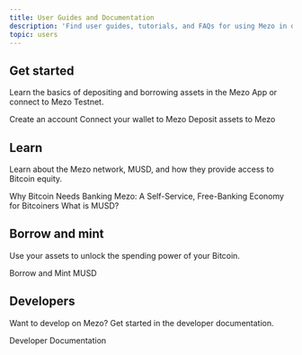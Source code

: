 ```yaml
---
title: User Guides and Documentation
description: 'Find user guides, tutorials, and FAQs for using Mezo in day-to-day finance.'
topic: users
---
```



## Get started

Learn the basics of depositing and borrowing assets in the Mezo App or connect to Mezo Testnet.

<LinkButton href="/docs/users/getting-started/creating-an-account">
  Create an account
</LinkButton>

<LinkButton href="/docs/users/getting-started/connect" variant="secondary">
  Connect your wallet to Mezo
</LinkButton>

<LinkButton href="/docs/users/getting-started/deposit-assets" variant="secondary">
  Deposit assets to Mezo
</LinkButton>

## Learn

Learn about the Mezo network, MUSD, and how they provide access to Bitcoin equity.

<LinkButton href="/docs/users/introduction/why-bitcoin-needs-banking">
  Why Bitcoin Needs Banking
</LinkButton>

<LinkButton href="/docs/users/introduction/mezo-self-service-banking">
  Mezo: A Self-Service, Free-Banking Economy for Bitcoiners
</LinkButton>

<LinkButton href="/docs/users/musd" variant="secondary">
  What is MUSD?
</LinkButton>

## Borrow and mint

Use your assets to unlock the spending power of your Bitcoin.

<LinkButton href="/docs/users/musd/mint-musd">
  Borrow and Mint MUSD
</LinkButton>

## Developers

Want to develop on Mezo? Get started in the developer documentation.

<LinkButton href="/docs/developers">
  Developer Documentation
</LinkButton>
